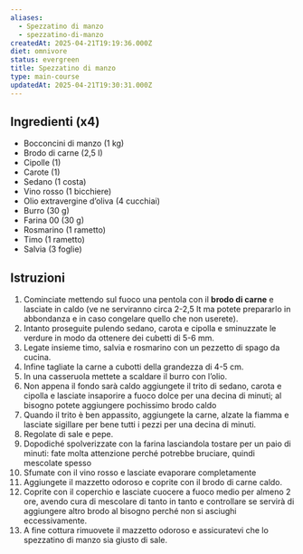 ```yaml
---
aliases:
  - Spezzatino di manzo
  - spezzatino-di-manzo
createdAt: 2025-04-21T19:19:36.000Z
diet: omnivore
status: evergreen
title: Spezzatino di manzo
type: main-course
updatedAt: 2025-04-21T19:30:31.000Z
---
```

## Ingredienti (x4)

- Bocconcini di manzo (1 kg)
- Brodo di carne (2,5 l)
- Cipolle (1)
- Carote (1)
- Sedano (1 costa)
- Vino rosso (1 bicchiere)
- Olio extravergine d’oliva (4 cucchiai)
- Burro (30 g)
- Farina 00 (30 g)
- Rosmarino (1 rametto)
- Timo (1 rametto)
- Salvia (3 foglie)

## Istruzioni

1. Cominciate mettendo sul fuoco una pentola con il **brodo di carne** e lasciate in caldo (ve ne serviranno circa 2-2,5 lt ma potete prepararlo in abbondanza e in caso congelare quello che non userete).
2. Intanto proseguite pulendo sedano, carota e cipolla e sminuzzate le verdure in modo da ottenere dei cubetti di 5-6 mm.
3. Legate insieme timo, salvia e rosmarino con un pezzetto di spago da cucina.
4. Infine tagliate la carne a cubotti della grandezza di 4-5 cm.
5. In una casseruola mettete a scaldare il burro con l’olio.
6. Non appena il fondo sarà caldo aggiungete il trito di sedano, carota e cipolla e lasciate insaporire a fuoco dolce per una decina di minuti; al bisogno potete aggiungere pochissimo brodo caldo
7. Quando il trito è ben appassito, aggiungete la carne, alzate la fiamma e lasciate sigillare per bene tutti i pezzi per una decina di minuti.
8. Regolate di sale e pepe.
9. Dopodiché spolverizzate con la farina lasciandola tostare per un paio di minuti: fate molta attenzione perché potrebbe bruciare, quindi mescolate spesso
10. Sfumate con il vino rosso e lasciate evaporare completamente
11. Aggiungete il mazzetto odoroso e coprite con il brodo di carne caldo.
12. Coprite con il coperchio e lasciate cuocere a fuoco medio per almeno 2 ore, avendo cura di mescolare di tanto in tanto e controllare se servirà di aggiungere altro brodo al bisogno perché non si asciughi eccessivamente.
13. A fine cottura rimuovete il mazzetto odoroso e assicuratevi che lo spezzatino di manzo sia giusto di sale.
